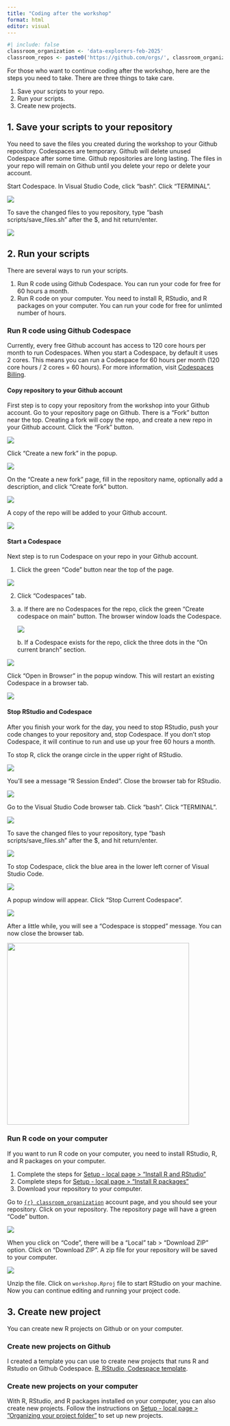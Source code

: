 ```yaml
---
title: "Coding after the workshop"
format: html
editor: visual
---
```


```r
#| include: false
classroom_organization <- 'data-explorers-feb-2025'
classroom_repos <- paste0('https://github.com/orgs/', classroom_organization, '/repositories')
```

For those who want to continue coding after the workshop, here are the steps you need to take. There are three things to take care.

1.  Save your scripts to your repo.
2.  Run your scripts.
3.  Create new projects.

## 1. Save your scripts to your repository

You need to save the files you created during the workshop to your Github repository. Codespaces are temporary. Github will delete unused Codespace after some time. Github repositories are long lasting. The files in your repo will remain on Github until you delete your repo or delete your account.

Start Codespace. In Visual Studio Code, click "bash". Click "TERMINAL".

![](images/setup/bash.png)

To save the changed files to you repository, type "bash scripts/save_files.sh" after the \$, and hit return/enter.

![](images/setup/bash_save_files.png)

## 2. Run your scripts

There are several ways to run your scripts.

1.  Run R code using Github Codespace. You can run your code for free for 60 hours a month.
2.  Run R code on your computer. You need to install R, RStudio, and R packages on your computer. You can run your code for free for unlimted number of hours.

### Run R code using Github Codespace

Currently, every free Github account has access to 120 core hours per month to run Codespaces. When you start a Codespace, by default it uses 2 cores. This means you can run a Codespace for 60 hours per month (120 core hours / 2 cores = 60 hours). For more information, visit [Codespaces Billing](https://docs.github.com/en/billing/managing-billing-for-your-products/managing-billing-for-github-codespaces/about-billing-for-github-codespaces).

#### Copy repository to your Github account

First step is to copy your repository from the workshop into your Github account. Go to your repository page on Github. There is a "Fork" button near the top. Creating a fork will copy the repo, and create a new repo in your Github account. Click the "Fork" button.

![](images/coding-after-workshop/fork-button.png)

Click "Create a new fork" in the popup.

![](images/coding-after-workshop/click-fork-bitton.png)

On the "Create a new fork" page, fill in the repository name, optionally add a description, and click "Create fork" button.

![](images/coding-after-workshop/create-fork.png)

A copy of the repo will be added to your Github account.

![](images/coding-after-workshop/my-fork-repo.png)

#### Start a Codespace

Next step is to run Codespace on your repo in your Github account.

1.  Click the green "Code" button near the top of the page.

![](images/coding-after-workshop/code-button.png)

2.  Click "Codespaces" tab.

3.  a\. If there are no Codespaces for the repo, click the green "Create codespace on main" button. The browser window loads the Codespace.

    ![](images/coding-after-workshop/create-codespace-main.png)

    b\. If a Codespace exists for the repo, click the three dots in the "On current branch" section.

![](images/coding-after-workshop/existing-codespace.png)

Click "Open in Browser" in the popup window. This will restart an existing Codespace in a browser tab.

![](images/coding-after-workshop/open-existing-codespace.png)

#### Stop RStudio and Codespace

After you finish your work for the day, you need to stop RStudio, push your code changes to your repository and, stop Codespace. If you don't stop Codespace, it will continue to run and use up your free 60 hours a month.

To stop R, click the orange circle in the upper right of RStudio.

![](images/setup/stop_R.png)

You'll see a message "R Session Ended". Close the browser tab for RStudio.

![](images/setup/r_session_ended.png)

Go to the Visual Studio Code browser tab. Click "bash". Click "TERMINAL".

![](images/setup/bash.png)

To save the changed files to your repository, type "bash scripts/save_files.sh" after the \$, and hit return/enter.

![](images/setup/bash_save_files.png)

To stop Codespace, click the blue area in the lower left corner of Visual Studio Code.

![](images/setup/stop_codespace_button.png)

A popup window will appear. Click "Stop Current Codespace".

![](images/setup/stop_codespace.png)

After a little while, you will see a "Codespace is stopped" message. You can now close the browser tab.

![](images/codespace-stop/Codespace-stopped.png){width="425"}

### Run R code on your computer

If you want to run R code on your computer, you need to install RStudio, R, and R packages on your computer.

1.  Complete the steps for [Setup - local page \> "Install R and RStudio"](setup-local.qmd#install-r-and-rstudio)
2.  Complete steps for [Setup - local page \> "Install R packages"](setup-local.qmd#install-packages)
3.  Download your repository to your computer.

Go to [`{r} classroom_organization`](`{r} classroom_repo`) account page, and you should see your repository. Click on your repository. The repository page will have a green "Code" button.

![](images/coding-after-workshop/code-button.png)

When you click on "Code", there will be a "Local" tab \> "Download ZIP" option. Click on "Download ZIP". A zip file for your repository will be saved to your computer.

![](images/coding-after-workshop/download-zip.png)

Unzip the file. Click on `workshop.Rproj` file to start RStudio on your machine. Now you can continue editing and running your project code.

## 3. Create new project

You can create new R projects on Github or on your computer.

### Create new projects on Github

I created a template you can use to create new projects that runs R and Rstudio on Github Codespace. [R, RStudio, Codespace template](https://github.com/wykhuh/r-rstudio-codespace).

### Create new projects on your computer

With R, RStudio, and R packages installed on your computer, you can also create new projects. Follow the instructions on [Setup - local page \> "](setup-local.qmd#k)[Organizing your project folder](setup-local.qmd#organizing-your-project-folder)["](setup-local.qmd#k) to set up new projects.
